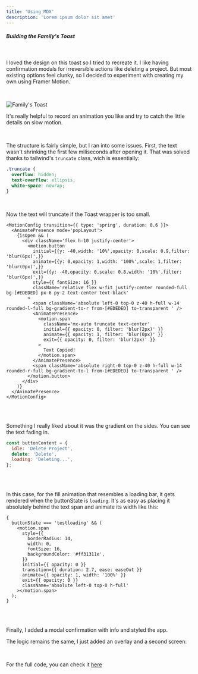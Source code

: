 ```yaml
---
title: 'Using MDX'
description: 'Lorem ipsum dolor sit amet'
---
```



##### **Building the Family's Toast**

<br />

I loved the design on this toast so I tried to recreate it.
I like having confirmation modals for irreversible actions like deleting a project. But most existing options feel clunky, so I decided to experiment with creating my own using Framer Motion.

<br />

<Toast client:load />

![Family's Toast](/blog/toast.gif)

It's really helpful to record an animation you like and try to catch the little details on slow motion.

<br />

The structure is fairly simple, but I ran into some issues. First, the text wasn't shrinking the first few miliseconds after opening it. That was solved thanks to tailwind's `truncate` class, wich is essentially:

```css
.truncate {
  overflow: hidden;
  text-overflow: ellipsis;
  white-space: nowrap;
}
```

<br />

Now the text will truncate if the Toast wrapper is too small.

```tsx
<MotionConfig transition={{ type: 'spring', duration: 0.6 }}>
  <AnimatePresence mode='popLayout'>
    {isOpen && (
      <div className='flex h-10 justify-center'>
        <motion.button
          initial={{y: -40,width: '10%',opacity: 0,scale: 0.9,filter: 'blur(6px)',}}
          animate={{y: 0,opacity: 1,width: '100%',scale: 1,filter: 'blur(0px)',}}
          exit={{y: -40,opacity: 0,scale: 0.8,width: '10%',filter: 'blur(6px)',}}
          style={{ fontSize: 16 }}
          className='relative flex w-fit justify-center rounded-full bg-[#EDEDED] px-6 py-2 text-center text-black'
        >
          <span className='absolute left-0 top-0 z-40 h-full w-14 rounded-l-full bg-gradient-to-r from-[#EDEDED] to-transparent ' />
          <AnimatePresence>
            <motion.span
              className='mx-auto truncate text-center'
              initial={{ opacity: 0, filter: 'blur(2px)' }}
              animate={{ opacity: 1, filter: 'blur(0px)' }}
              exit={{ opacity: 0, filter: 'blur(2px)' }}
            >
              Text Copied!
            </motion.span>
          </AnimatePresence>
          <span className='absolute right-0 top-0 z-40 h-full w-14 rounded-r-full bg-gradient-to-l from-[#EDEDED] to-transparent ' />
        </motion.button>
      </div>
    )}
  </AnimatePresence>
</MotionConfig>
```

<br />
<br />

Something I really liked about it was the gradient on the sides. You can see the
text fading in.

```js
const buttonContent = {
  idle: 'Delete Project',
  delete: 'Delete',
  loading: 'Deleting...',
};
```

<br />
<br />

In this case, for the fill animation that resembles a loading bar, it gets rendered when the buttonState is `loading`. It's as easy as placing it absolutely behind the text span and animate its width like this:

```tsx
{
  buttonState === 'testloading' && (
    <motion.span
      style={{
        borderRadius: 14,
        width: 0,
        fontSize: 16,
        backgroundColor: '#ff31311e',
      }}
      initial={{ opacity: 0 }}
      transition={{ duration: 2.7, ease: easeOut }}
      animate={{ opacity: 1, width: '100%' }}
      exit={{ opacity: 0 }}
      className='absolute left-0 top-0 h-full'
    ></motion.span>
  );
}
```

<br />
<br />

Finally, I added a modal confirmation with info and styled the app.

The logic remains the same, I just added an overlay and a second screen:

<br />

For the full code, you can check it [here](https://github.com/brenolasserre/portfolio/tree/main/src/components/playground)
